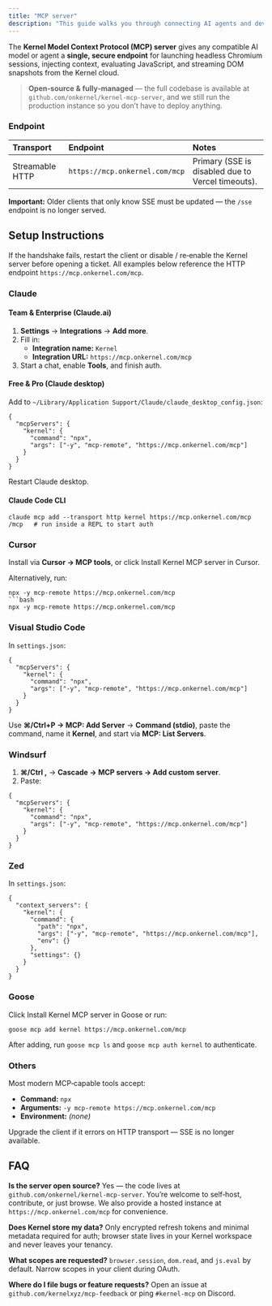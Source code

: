 ```yaml
---
title: "MCP server"
description: "This guide walks you through connecting AI agents and developer tools to Kernel’s managed MCP server at https://mcp.onkernel.com/mcp for secure, low‑latency browser automation."
---
```


The **Kernel Model Context Protocol (MCP) server** gives any compatible AI model or agent a **single, secure endpoint** for launching headless Chromium sessions, injecting context, evaluating JavaScript, and streaming DOM snapshots from the Kernel cloud.

> **Open‑source & fully‑managed** — the full codebase is available at `github.com/onkernel/kernel-mcp-server`, and we still run the production instance so you don’t have to deploy anything.

### Endpoint

| Transport       | Endpoint                       | Notes                                             |
| :-------------- | :----------------------------- | :------------------------------------------------ |
| Streamable HTTP | `https://mcp.onkernel.com/mcp` | Primary (SSE is disabled due to Vercel timeouts). |

**Important:** Older clients that only know SSE must be updated — the `/sse` endpoint is no longer served.

## Setup Instructions

If the handshake fails, restart the client or disable / re‑enable the Kernel server before opening a ticket. All examples below reference the HTTP endpoint `https://mcp.onkernel.com/mcp`.

### Claude

#### Team & Enterprise (Claude.ai)

1. **Settings** → **Integrations** → **Add more**.
2. Fill in:
   - **Integration name:** `Kernel`
   - **Integration URL:** `https://mcp.onkernel.com/mcp`
3. Start a chat, enable **Tools**, and finish auth.

#### Free & Pro (Claude desktop)

Add to `~/Library/Application Support/Claude/claude_desktop_config.json`:

```
{
  "mcpServers": {
    "kernel": {
      "command": "npx",
      "args": ["-y", "mcp-remote", "https://mcp.onkernel.com/mcp"]
    }
  }
}
```

Restart Claude desktop.

#### Claude Code CLI

```
claude mcp add --transport http kernel https://mcp.onkernel.com/mcp
/mcp   # run inside a REPL to start auth
```

### Cursor

Install via **Cursor → MCP tools**, or click Install Kernel MCP server in Cursor.

Alternatively, run:

````
npx -y mcp-remote https://mcp.onkernel.com/mcp
```bash
npx -y mcp-remote https://mcp.onkernel.com/mcp
````

### Visual Studio Code

In `settings.json`:

```
{
  "mcpServers": {
    "kernel": {
      "command": "npx",
      "args": ["-y", "mcp-remote", "https://mcp.onkernel.com/mcp"]
    }
  }
}
```

Use **⌘/Ctrl\+P → MCP: Add Server** → **Command (stdio)**, paste the command, name it **Kernel**, and start via **MCP: List Servers**.

### Windsurf

1. **⌘/Ctrl ,** → **Cascade → MCP servers → Add custom server**.
2. Paste:

```
{
  "mcpServers": {
    "kernel": {
      "command": "npx",
      "args": ["-y", "mcp-remote", "https://mcp.onkernel.com/mcp"]
    }
  }
}
```

### Zed

In `settings.json`:

```
{
  "context_servers": {
    "kernel": {
      "command": {
        "path": "npx",
        "args": ["-y", "mcp-remote", "https://mcp.onkernel.com/mcp"],
        "env": {}
      },
      "settings": {}
    }
  }
}
```

### Goose

Click Install Kernel MCP server in Goose or run:

```
goose mcp add kernel https://mcp.onkernel.com/mcp
```

After adding, run `goose mcp ls` and `goose mcp auth kernel` to authenticate.

### Others

Most modern MCP‑capable tools accept:

- **Command:** `npx`
- **Arguments:** `-y mcp-remote https://mcp.onkernel.com/mcp`
- **Environment:** _(none)_

Upgrade the client if it errors on HTTP transport — SSE is no longer available.

## FAQ

**Is the server open source?** Yes — the code lives at `github.com/onkernel/kernel-mcp-server`. You’re welcome to self‑host, contribute, or just browse. We also provide a hosted instance at `https://mcp.onkernel.com/mcp` for convenience.

**Does Kernel store my data?** Only encrypted refresh tokens and minimal metadata required for auth; browser state lives in your Kernel workspace and never leaves your tenancy.

**What scopes are requested?** `browser.session`, `dom.read`, and `js.eval` by default. Narrow scopes in your client during OAuth.

**Where do I file bugs or feature requests?** Open an issue at `github.com/kernelxyz/mcp-feedback` or ping `#kernel‑mcp` on Discord.